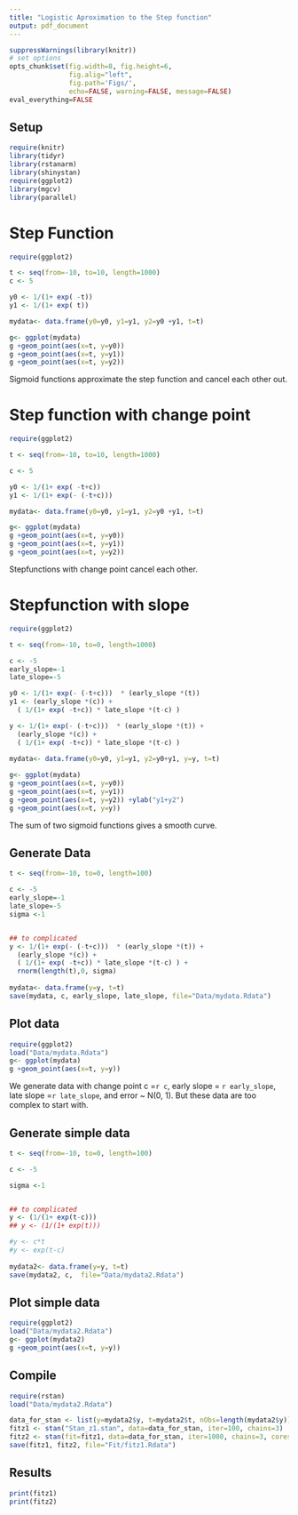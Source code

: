 ```yaml
---
title: "Logistic Aproximation to the Step function"
output: pdf_document
---
```

```r
suppressWarnings(library(knitr))
# set options
opts_chunk$set(fig.width=8, fig.height=6, 
               fig.alig="left",
               fig.path='Figs/',
               echo=FALSE, warning=FALSE, message=FALSE)
eval_everything=FALSE
```

## Setup
```r
require(knitr)
library(tidyr)
library(rstanarm)
library(shinystan)
require(ggplot2)
library(mgcv)
library(parallel)
```

# Step Function
```r
require(ggplot2)

t <- seq(from=-10, to=10, length=1000)
c <- 5

y0 <- 1/(1+ exp( -t)) 
y1 <- 1/(1+ exp( t))  

mydata<- data.frame(y0=y0, y1=y1, y2=y0 +y1, t=t)

g<- ggplot(mydata)
g +geom_point(aes(x=t, y=y0))
g +geom_point(aes(x=t, y=y1))
g +geom_point(aes(x=t, y=y2))


```

Sigmoid functions approximate the step function and cancel each other out.

# Step function with change point
```r
require(ggplot2)

t <- seq(from=-10, to=10, length=1000)

c <- 5

y0 <- 1/(1+ exp( -t+c)) 
y1 <- 1/(1+ exp(- (-t+c)))  

mydata<- data.frame(y0=y0, y1=y1, y2=y0 +y1, t=t)

g<- ggplot(mydata)
g +geom_point(aes(x=t, y=y0))
g +geom_point(aes(x=t, y=y1))
g +geom_point(aes(x=t, y=y2))


```

Stepfunctions with change point cancel each other.

# Stepfunction with slope
```r
require(ggplot2)

t <- seq(from=-10, to=0, length=1000)

c <- -5
early_slope=-1
late_slope=-5

y0 <- 1/(1+ exp(- (-t+c)))  * (early_slope *(t)) 
y1 <- (early_slope *(c)) +
  ( 1/(1+ exp( -t+c)) * late_slope *(t-c) )

y <- 1/(1+ exp(- (-t+c)))  * (early_slope *(t)) +
  (early_slope *(c)) +
  ( 1/(1+ exp( -t+c)) * late_slope *(t-c) )
  
mydata<- data.frame(y0=y0, y1=y1, y2=y0+y1, y=y, t=t)

g<- ggplot(mydata)
g +geom_point(aes(x=t, y=y0))
g +geom_point(aes(x=t, y=y1))
g +geom_point(aes(x=t, y=y2)) +ylab("y1+y2")
g +geom_point(aes(x=t, y=y))
```

The sum of two sigmoid functions gives a smooth curve.

## Generate Data
```r

t <- seq(from=-10, to=0, length=100)

c <- -5
early_slope=-1
late_slope=-5
sigma <-1


## to complicated
y <- 1/(1+ exp(- (-t+c)))  * (early_slope *(t)) +
  (early_slope *(c)) +
  ( 1/(1+ exp( -t+c)) * late_slope *(t-c) ) +
  rnorm(length(t),0, sigma)
  
mydata<- data.frame(y=y, t=t)
save(mydata, c, early_slope, late_slope, file="Data/mydata.Rdata")
```

## Plot data
```r
require(ggplot2)
load("Data/mydata.Rdata")
g<- ggplot(mydata)
g +geom_point(aes(x=t, y=y))
```

We generate data with change point c =`r c`, early slope = `r early_slope`, late slope =`r late_slope`, and error ~ N(0, 1). But these data are too complex to start with.

## Generate simple data
```r

t <- seq(from=-10, to=0, length=100)

c <- -5

sigma <-1


## to complicated
y <- (1/(1+ exp(t-c)))
## y <- (1/(1+ exp(t)))

#y <- c*t
#y <- exp(t-c)
  
mydata2<- data.frame(y=y, t=t)
save(mydata2, c,  file="Data/mydata2.Rdata")
```

## Plot simple data
```r
require(ggplot2)
load("Data/mydata2.Rdata")
g<- ggplot(mydata2)
g +geom_point(aes(x=t, y=y))
```

## Compile
```r
require(rstan)
load("Data/mydata2.Rdata")

data_for_stan <- list(y=mydata2$y, t=mydata2$t, nObs=length(mydata2$y))
fitz1 <- stan("Stan_z1.stan", data=data_for_stan, iter=100, chains=3)
fitz2 <- stan(fit=fitz1, data=data_for_stan, iter=1000, chains=3, cores=3)
save(fitz1, fitz2, file="Fit/fitz1.Rdata")
```

## Results
```r
print(fitz1)
print(fitz2)
```

